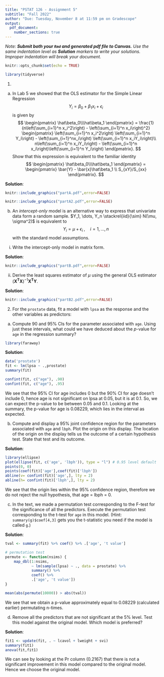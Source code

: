 ---
title: "PSTAT 126 - Assignment 5"
subtitle: "Fall 2022"
author: "Due: Tuesday, November 8 at 11:59 pm on Gradescope"
output:
  pdf_document:
    number_sections: true
---

*Note: **Submit both your `Rmd` and generated pdf file to Canvas.** Use the same indentation level as **Solution** markers to write your solutions. Improper indentation will break your document.*

```{r setup, include=FALSE}
knitr::opts_chunk$set(echo = TRUE)
```

```{r include=FALSE, message=FALSE}
library(tidyverse)
```

1.  

<!-- -->

(a) In Lab 5 we showed that the OLS estimator for the Simple Linear Regression $$Y_i = \beta_0 + \beta_1 x_i + \epsilon_i$$ is given by $$ 
    \begin{pmatrix}
      \hat\beta_0\\\hat\beta_1
    \end{pmatrix}
    =
    \frac{1}{n\left(\sum_{i=1}^n x_i^2\right) - \left(\sum_{i=1}^n x_i\right)^2}
    \begin{pmatrix}
      \left(\sum_{i=1}^n x_i^2\right)
      \left(\sum_{i=1}^n Y_i\right) - \left(\sum_{i=1}^nx_i\right)
      \left(\sum_{i=1}^n x_iY_i\right)\\
      n\left(\sum_{i=1}^n x_iY_i\right) - 
      \left(\sum_{i=1}^n x_i\right)\left(\sum_{i=1}^n Y_i\right)
    \end{pmatrix}.
    $$ Show that this expression is equivalent to the familiar identity $$
    \begin{pmatrix}
      \hat\beta_0\\\hat\beta_1
    \end{pmatrix}
    =
    \begin{pmatrix}
      \bar{Y} - \bar{x}\hat\beta_1 \\
      S_{xY}/S_{xx}
    \end{pmatrix}.
    $$ \emph{Hint: Refer to Lab 1 for formulas for $S_{xx}$ and $S_{xY}$.}

**Solution**:

```{r echo=FALSE, out.width="100%"}
knitr::include_graphics("partA.pdf",error=FALSE)

```

```{r echo=FALSE, out.width="100%"}
knitr::include_graphics("partA2.pdf",error=FALSE)

```

(b) An *intercept-only* model is an alternative way to express that univariate data form a random sample. $Y_1, \dots, Y_n \stackrel{iid}{\sim} N(\mu, \sigma^2)$ is equivalent to $$Y_i = \mu + \epsilon_i \;,\quad i = 1, \dots, n$$ with the standard model assumptions.

<!-- -->

i.  Write the intercept-only model in matrix form.

**Solution**:

```{r echo=FALSE, out.width="100%"}
knitr::include_graphics("partB.pdf",error=FALSE)

```

ii. Derive the least squares estimator of $\mu$ using the general OLS estimator $(\boldsymbol{X^TX})^{-1}\boldsymbol{X^TY}$.

**Solution**:

```{r echo=FALSE, out.width="100%"}
knitr::include_graphics("partB2.pdf",error=FALSE)

```

\newpage

2.  For the `prostate` data, fit a model with `lpsa` as the response and the other variables as predictors:

<!-- -->

(a) Compute 90 and 95% CIs for the parameter associated with `age`. Using just these intervals, what could we have deduced about the $p$-value for `age` in the regression summary?
```{r}
library(faraway)
```


**Solution**:
```{r}
data('prostate')
fit <- lm(lpsa ~ .,prostate)
summary(fit)
```
```{r}
confint(fit, c("age"), .90)
confint(fit, c("age"), .95)
```
We see that the 95% CI for age includes 0 but the 90% CI for age doesn't include 0, hence age is not significant on lpsa at  0.05, but it is at 0.1. So, we can expect the p-value to be between 0.05 and 0.1. Looking at the summary, the p-value for age is 0.08229, which lies in the interval as expected.

(b) Compute and display a 95% joint confidence region for the parameters associated with `age` and `lbph`. Plot the origin on this display. The location of the origin on the display tells us the outcome of a certain hypothesis test. State that test and its outcome.

**Solution**:
```{r}
library(ellipse)
plot(ellipse(fit, c('age', 'lbph')), type = "l") # 0.95 level default
points(0, 0)
points(coef(fit)['age'],coef(fit)['lbph'])
abline(v= confint(fit)['age',], lty = 2)
abline(h= confint(fit)['lbph',], lty = 2)
```
We see that the origin lies within the 95% confidence region, therefore we do not reject the null hypothesis, that age = lbph = 0.

(c) In the text, we made a permutation test corresponding to the F-test for the significance of all the predictors. Execute the permutation test corresponding to the t-test for `age` in this model. (Hint: `summary(g)$coef[4,3]` gets you the t-statistic you need if the model is called `g`.)

**Solution**:
```{r}
tval <- summary(fit) %>% coef() %>% .['age', 't value']

# permutation test
permute <- function(nsims) {
    map_dbl(1:nsims,
            ~ lm(sample(lpsa) ~ ., data = prostate) %>%
            summary() %>%
            coef() %>%
            .['age', 't value'])
}
```

```{r}
mean(abs(permute(10000)) > abs(tval))
```
We see that we obtain a p-value approximately equal to 0.08229 (calculated earlier) permutating n-times.

(d) Remove all the predictors that are not significant at the 5% level. Test this model against the original model. Which model is preferred?

**Solution**:
```{r}
fit1 <- update(fit, . ~ lcavol + lweight + svi)
summary(fit1)
anova(fit,fit1)
```
We can see by looking at the Pr column (0.2167) that there is not a significant improvement in this model compared to the original model. Hence we choose the original model.
